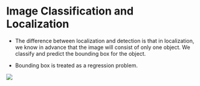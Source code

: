 # Image Classification and Localization

* The difference between  localization and detection is that in localization, we know in advance that the image will consist of only one object. We classify and predict the bounding box for the object.

* Bounding box is treated as a regression problem.

![](Images/classification_localization.png)



